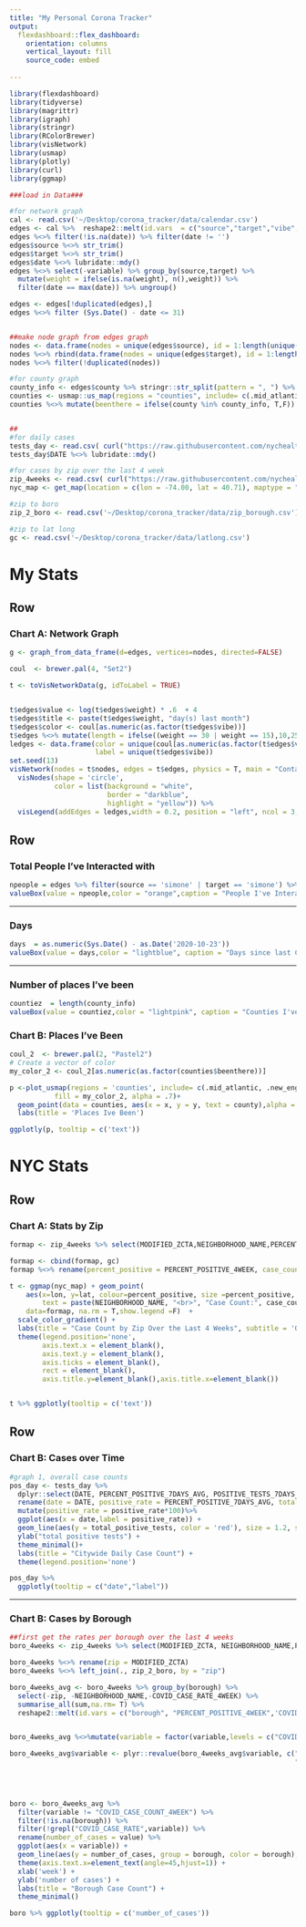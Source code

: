 ```yaml
---
title: "My Personal Corona Tracker"
output: 
  flexdashboard::flex_dashboard:
    orientation: columns
    vertical_layout: fill
    source_code: embed
  
---
```


```r
library(flexdashboard)
library(tidyverse)
library(magrittr)
library(igraph)
library(stringr)
library(RColorBrewer)
library(visNetwork)
library(usmap)
library(plotly)
library(curl)
library(ggmap)

###load in Data###

#for network graph
cal <- read.csv('~/Desktop/corona_tracker/data/calendar.csv')
edges <- cal %>%  reshape2::melt(id.vars  = c("source","target","vibe","county","weight"), value.name = "date")
edges %<>% filter(!is.na(date)) %>% filter(date != '')
edges$source %<>% str_trim()
edges$target %<>% str_trim()
edges$date %<>% lubridate::mdy()
edges %<>% select(-variable) %>% group_by(source,target) %>% 
  mutate(weight = ifelse(is.na(weight), n(),weight)) %>% 
  filter(date == max(date)) %>% ungroup() 

edges <- edges[!duplicated(edges),]
edges %<>% filter (Sys.Date() - date <= 31)


##make node graph from edges graph 
nodes <- data.frame(nodes = unique(edges$source), id = 1:length(unique(edges$source)))
nodes %<>% rbind(data.frame(nodes = unique(edges$target), id = 1:length(unique(edges$target))))
nodes %<>% filter(!duplicated(nodes))

#for county graph
county_info <- edges$county %>% stringr::str_split(pattern = ", ") %>% unlist() %>% unique()
counties <- usmap::us_map(regions = "counties", include= c(.mid_atlantic, .new_england)) 
counties %<>% mutate(beenthere = ifelse(county %in% county_info, T,F))


##
#for daily cases
tests_day <- read.csv( curl("https://raw.githubusercontent.com/nychealth/coronavirus-data/master/tests.csv") )
tests_day$DATE %<>% lubridate::mdy()

#for cases by zip over the last 4 week
zip_4weeks <- read.csv( curl("https://raw.githubusercontent.com/nychealth/coronavirus-data/master/recent/recent-4-week-by-modzcta.csv") )
nyc_map <- get_map(location = c(lon = -74.00, lat = 40.71), maptype = "terrain", zoom = 11)

#zip to boro
zip_2_boro <- read.csv('~/Desktop/corona_tracker/data/zip_borough.csv')

#zip to lat long 
gc <- read.csv('~/Desktop/corona_tracker/data/latlong.csv')


```

My Stats
=====================================  

Row {data-width=800 }
-----------------------------------------------------------------------
### Chart A: Network Graph

```r

g <- graph_from_data_frame(d=edges, vertices=nodes, directed=FALSE)

coul  <- brewer.pal(4, "Set2") 

t <- toVisNetworkData(g, idToLabel = TRUE)


t$edges$value <- log(t$edges$weight) * .6  + 4
t$edges$title <- paste(t$edges$weight, "day(s) last month")
t$edges$color <- coul[as.numeric(as.factor(t$edges$vibe))]
t$edges %<>% mutate(length = ifelse((weight == 30 | weight == 15),10,250))
ledges <- data.frame(color = unique(coul[as.numeric(as.factor(t$edges$vibe))]),
                     label = unique(t$edges$vibe))
set.seed(13)
visNetwork(nodes = t$nodes, edges = t$edges, physics = T, main = "Contacts In the Last Month") %>% 
  visNodes(shape = 'circle',
           color = list(background = "white", 
                        border = "darkblue",
                        highlight = "yellow")) %>% 
  visLegend(addEdges = ledges,width = 0.2, position = "left", ncol = 3, stepY = 50)


```

Row {data-width=300}
--------------------------------------
### Total People I've Interacted with 
```r
npeople = edges %>% filter(source == 'simone' | target == 'simone') %>% summarise(n = n())
valueBox(value = npeople,color = "orange",caption = "People I've Interacted With")
```

-----------------------------------------------------------------------

### Days 
```r
days  = as.numeric(Sys.Date() - as.Date('2020-10-23'))
valueBox(value = days,color = "lightblue", caption = "Days since last Covid Test")
```

-----------------------------------------------------------------------

### Number of places I've been 
```r
countiez  = length(county_info)
valueBox(value = countiez,color = "lightpink", caption = "Counties I've Been To")
```


### Chart B: Places I've Been

```r

coul_2  <- brewer.pal(2, "Pastel2") 
# Create a vector of color
my_color_2 <- coul_2[as.numeric(as.factor(counties$beenthere))]

p <-plot_usmap(regions = 'counties', include= c(.mid_atlantic, .new_england), 
           fill = my_color_2, alpha = .7)+ 
  geom_point(data = counties, aes(x = x, y = y, text = county),alpha = 0) + 
  labs(title = 'Places Ive Been')

ggplotly(p, tooltip = c('text')) 
```


NYC Stats
=====================================  
Row {data-width=800 }
-----------------------------------------------------------------------
### Chart A: Stats by Zip

```r

formap <- zip_4weeks %>% select(MODIFIED_ZCTA,NEIGHBORHOOD_NAME,PERCENT_POSITIVE_4WEEK,COVID_CASE_COUNT_4WEEK)

formap <- cbind(formap, gc)
formap %<>% rename(percent_positive = PERCENT_POSITIVE_4WEEK, case_count = COVID_CASE_COUNT_4WEEK)

t <- ggmap(nyc_map) + geom_point(
    aes(x=lon, y=lat, colour=percent_positive, size =percent_positive,
        text = paste(NEIGHBORHOOD_NAME, "<br>", "Case Count:", case_count,"<br>", "Percent Positive:",percent_positive)),
    data=formap, na.rm = T,show.legend =F)  + 
  scale_color_gradient() + 
  labs(title = "Case Count by Zip Over the Last 4 Weeks", subtitle = 'Over the Last 4 Weeks') + 
  theme(legend.position='none',
        axis.text.x = element_blank(),
        axis.text.y = element_blank(),
        axis.ticks = element_blank(),
        rect = element_blank(),
        axis.title.y=element_blank(),axis.title.x=element_blank())


t %>% ggplotly(tooltip = c('text'))

```

Row {data-width=400}
---------------------------------------------------------------------
### Chart B: Cases over Time

```r
#graph 1, overall case counts
pos_day <- tests_day %>%
  dplyr::select(DATE, PERCENT_POSITIVE_7DAYS_AVG, POSITIVE_TESTS_7DAYS_AVG) %>%
  rename(date = DATE, positive_rate = PERCENT_POSITIVE_7DAYS_AVG, total_positive_tests = POSITIVE_TESTS_7DAYS_AVG) %>%
  mutate(positive_rate = positive_rate*100)%>%
  ggplot(aes(x = date,label = positive_rate)) +
  geom_line(aes(y = total_positive_tests, color = 'red'), size = 1.2, show.legend = F) +
  ylab("total positive tests") +
  theme_minimal()+
  labs(title = "Citywide Daily Case Count") +
  theme(legend.position='none')

pos_day %>%
  ggplotly(tooltip = c("date","label"))
```

---------------------------------------------------------------------
### Chart B: Cases by Borough

```r
##first get the rates per borough over the last 4 weeks
boro_4weeks <- zip_4weeks %>% select(MODIFIED_ZCTA, NEIGHBORHOOD_NAME,PERCENT_POSITIVE_4WEEK, starts_with("COVID"))

boro_4weeks %<>% rename(zip = MODIFIED_ZCTA)
boro_4weeks %<>% left_join(., zip_2_boro, by = "zip")

boro_4weeks_avg <- boro_4weeks %>% group_by(borough) %>%
  select(-zip, -NEIGHBORHOOD_NAME,-COVID_CASE_RATE_4WEEK) %>%
  summarise_all(sum,na.rm= T) %>%
  reshape2::melt(id.vars = c("borough", "PERCENT_POSITIVE_4WEEK",'COVID_DEATH_COUNT_4WEEK','COVID_DEATH_RATE_4WEEK'))


boro_4weeks_avg %<>%mutate(variable = factor(variable,levels = c("COVID_CASE_COUNT_WEEK4", "COVID_CASE_COUNT_WEEK3", "COVID_CASE_COUNT_WEEK2", "COVID_CASE_COUNT_WEEK1"))) 

boro_4weeks_avg$variable <- plyr::revalue(boro_4weeks_avg$variable, c("COVID_CASE_COUNT_WEEK4"="4 weeks ago",
                                                                      "COVID_CASE_COUNT_WEEK3"="3 weeks ago",
                                                                      'COVID_CASE_COUNT_WEEK2' = '2 weeks ago',
                                                                      'COVID_CASE_COUNT_WEEK1' = '1 week ago'))


boro <- boro_4weeks_avg %>%
  filter(variable != "COVID_CASE_COUNT_4WEEK") %>%
  filter(!is.na(borough)) %>%
  filter(!grepl("COVID_CASE_RATE",variable)) %>%
  rename(number_of_cases = value) %>% 
  ggplot(aes(x = variable)) +
  geom_line(aes(y = number_of_cases, group = borough, color = borough), size = 1.2) +
  theme(axis.text.x=element_text(angle=45,hjust=1)) +
  xlab('week') +
  ylab('number of cases') + 
  labs(title = "Borough Case Count") +
  theme_minimal()

boro %>% ggplotly(tooltip = c('number_of_cases'))

```

